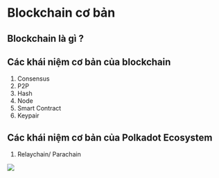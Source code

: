 # Blockchain cơ bản 


## Blockchain là gì ? 


## Các khái niệm cơ bản của blockchain

1. Consensus
2. P2P
3. Hash
5. Node 
4. Smart Contract 
5. Keypair






## Các khái niệm cơ bản của Polkadot Ecosystem 


1. Relaychain/ Parachain

![](../assets/relaychain_parachain.png)






